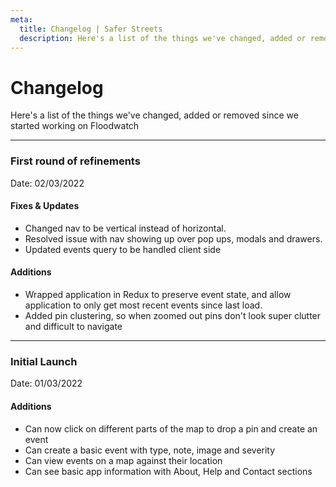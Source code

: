 ```yaml
---
meta:
  title: Changelog | Safer Streets
  description: Here's a list of the things we've changed, added or removed since we started working on Floodwatch
---
```




# Changelog

Here's a list of the things we've changed, added or removed since we started working on Floodwatch

---

### First round of refinements
Date:  02/03/2022

#### Fixes & Updates

- Changed nav to be vertical instead of horizontal.
- Resolved issue with nav showing up over pop ups, modals and drawers.
- Updated events query to be handled client side

#### Additions

- Wrapped application in Redux to preserve event state, and allow application to only get most recent events since last
  load.
- Added pin clustering, so when zoomed out pins don't look super clutter and difficult to navigate

---

### Initial Launch
Date: 01/03/2022

#### Additions

- Can now click on different parts of the map to drop a pin and create an event
- Can create a basic event with type, note, image and severity
- Can view events on a map against their location
- Can see basic app information with About, Help and Contact sections

